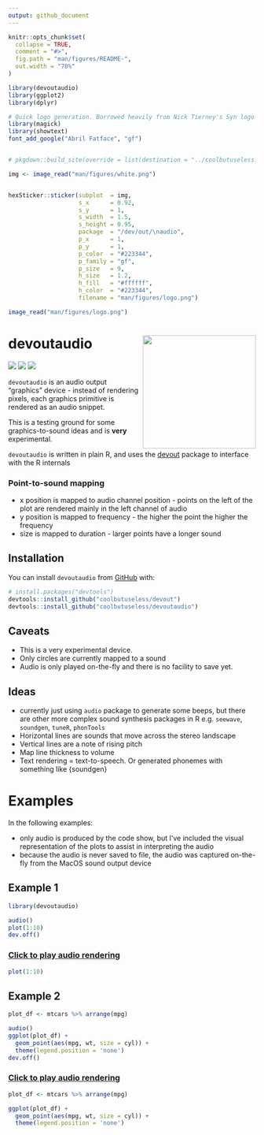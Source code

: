 ```yaml
---
output: github_document
---
```


<!-- README.md is generated from README.Rmd. Please edit that file -->

```r
knitr::opts_chunk$set(
  collapse = TRUE,
  comment = "#>",
  fig.path = "man/figures/README-",
  out.width = "70%"
)

library(devoutaudio)
library(ggplot2)
library(dplyr)
```




```r
# Quick logo generation. Borrowed heavily from Nick Tierney's Syn logo process
library(magick)
library(showtext)
font_add_google("Abril Fatface", "gf")


# pkgdown::build_site(override = list(destination = "../coolbutuseless.github.io/package/devout"))
```


```r
img <- image_read("man/figures/white.png")


hexSticker::sticker(subplot  = img,
                    s_x      = 0.92,
                    s_y      = 1,
                    s_width  = 1.5,
                    s_height = 0.95,
                    package  = "/dev/out/\naudio",
                    p_x      = 1,
                    p_y      = 1,
                    p_color  = "#223344",
                    p_family = "gf",
                    p_size   = 9,
                    h_size   = 1.2,
                    h_fill   = "#ffffff",
                    h_color  = "#223344",
                    filename = "man/figures/logo.png")

image_read("man/figures/logo.png")
```



# devoutaudio   <img src="man/figures/logo.png" align="right" height=230/>

<!-- badges: start -->
![](https://img.shields.io/badge/cool-useless-green.svg)
![](http://img.shields.io/badge/dev-out-blue.svg)
![](http://img.shields.io/badge/very-experimental-orange.svg)
<!-- badges: end -->

`devoutaudio` is an audio output "graphics" device - instead of rendering pixels, 
each graphics primitive is rendered as an audio snippet.

This is a testing ground for some graphics-to-sound ideas and is **very** experimental.

`devoutaudio` is written in plain R, and uses the 
[devout](https://github.com/coolbutuseless/devout) package to interface with the
R internals

### Point-to-sound mapping

* x position is mapped to audio channel position - points on the left of the plot
  are rendered mainly in the left channel of audio
* y position is mapped to frequency - the higher the point the higher the frequency
* size is mapped to duration - larger points have a longer sound


## Installation

You can install `devoutaudio` from [GitHub](https://github.com/coolbutuseless/devoutaudio) with:

``` r
# install.packages("devtools")
devtools::install_github("coolbutuseless/devout")
devtools::install_github("coolbutuseless/devoutaudio")
```


## Caveats

* This is a very experimental device.
* Only circles are currently mapped to a sound
* Audio is only played on-the-fly and there is no facility to save yet.


## Ideas

* currently just using `audio` package to generate some beeps, but there are 
  other more complex sound synthesis packages in R e.g. `seewave`, `soundgen`, 
  `tuneR`, `phonTools`
* Horizontal lines are sounds that move across the stereo landscape
* Vertical lines are a note of rising pitch
* Map line thickness to volume
* Text rendering = text-to-speech. Or generated phonemes with something like {soundgen}


# Examples

In the following examples:

* only audio is produced by the code show, but I've included the visual representation
  of the plots to assist in interpreting the audio
* because the audio is never saved to file, the audio was captured on-the-fly 
  from the MacOS sound output device

## Example 1


```r
library(devoutaudio)

audio()
plot(1:10)
dev.off()
```


### [Click to play audio rendering](https://github.com/coolbutuseless/devoutaudio/blob/master/man/figures/mp3/audio1.mp3?raw=true)

```r
plot(1:10)
```




## Example 2


```r
plot_df <- mtcars %>% arrange(mpg)

audio()
ggplot(plot_df) +
  geom_point(aes(mpg, wt, size = cyl)) +
  theme(legend.position = 'none')
dev.off()
```

### [Click to play audio rendering](https://github.com/coolbutuseless/devoutaudio/blob/master/man/figures/mp3/audio2.mp3?raw=true)

```r
plot_df <- mtcars %>% arrange(mpg)

ggplot(plot_df) +
  geom_point(aes(mpg, wt, size = cyl)) +
  theme(legend.position = 'none')
```







